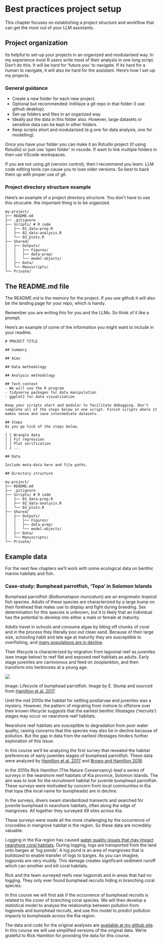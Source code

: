 # Best practices project setup

This chapter focuses on establishing a project structure and workflow that can get the most out of your LLM assistants.  

## Project organization

Its helpful to set-up your projects in an organized and modularised way. In my experience most R users write most of their analysis in one long script. Don't do this. It will be hard for 'future you' to navigate. If its hard for a human to navigate, it will also be hard for the assistant. Here's how I set-up my projects. 

### General guidance

- Create a new folder for each new project. 
- Optional but recommended: Initiliaze a git repo in that folder (I use github desktop). 
- Set-up folders and files in an organized way
- Ideally put the data in this folder also. However, large datasets or sensitive data can be kept in other folders. 
- Keep scripts short and modularized (e.g one for data analysis, one for modelling). 

Once you have your folder you can make it an Rstudio project (if using Rstudio) or just use 'open folder' in vscode. If want to link multiple folders in then use VScode workspaces. 

If you are not using git (version control), then I recommend you learn. LLM code editing tools can cause you to lose older versions. So best to back them up with proper use of git. 

### Project directory structure example 

Here's an example of a project directory structure. You don't have to use this strucutre. the important thing is to be organized. 

```
my-project/
├── README.md 
├── .gitignore
├── Scripts/ # R code
│   ├── 01_data-prep.R
│   ├── 02_data-analysis.R
│   └── 03_plots.R
├── Shared/       
│   ├── Outputs/
│   │   ├── Figures/
│   │   ├── data-prep/
│   │   └── model-objects/
│   ├── Data/
│   └── Manuscripts/   
└── Private/
```

## The README.md file 

The README.md is the memory for the project. If you use github it will also be the landing page for your repo, which is handy. 

Remember you are writing this for you and the LLMs. So think of it like a prompt. 

Here's an example of some of the information you might want to include in your readme. 

```
# PROJECT TITLE

## Summary

## Aims

## Data methodology

## Analysis methodology

## Tech context
- We will use the R program
- tidyverse packages for data manipulation
- ggplot2 for data visualization

Keep your scripts short and modular to facilitate debugging. Don't complete all of the steps below in one script. Finish scripts where it makes sense and save intermediate datasets. 

## Steps
As you go tick of the steps below. 

[ ] Wrangle data
[ ] Fit regression
[ ] Plot verification
[ ] ... 

## Data 

Include meta-data here and file paths. 

## Directory structure 

my-project/
├── README.md 
├── .gitignore
├── Scripts/ # R code
│   ├── 01_data-prep.R
│   ├── 02_data-analysis.R
│   └── 03_plots.R
├── Shared/       
│   ├── Outputs/
│   │   ├── Figures/
│   │   ├── data-prep/
│   │   └── model-objects/
│   ├── Data/
│   └── Manuscripts/   
└── Private/

```

## Example data 

For the next few chapters we'll work with some ecological data on benthic marine habitats and fish. 

### Case-study: Bumphead parrotfish, 'Topa' in Solomon Islands

Bumphead parrotfish (*Bolbometopon muricatum*) are an enignmatic tropical fish species. Adults of these species are characterized by a large bump on their forehead that males use to display and fight during breeding. Sex determination for this species is unknown, but it is likely that an individual has the potential to develop into either a male or female at maturity. 

Adults travel in schools and consume algae by biting off chunks of coral and in the process they literally poo out clean sand. Because of their large size, schooling habit and late age at maturity they are susceptible to overfishing, and [many populations are in decline](https://doi.org/10.1007/s00338-019-01801-z). 

Their lifecycle is characterized by migration from lagoonal reef as juveniles (see image below) to reef flat and exposed reef habitats as adults. Early stage juveniles are carnivorous and feed on zooplankton, and then transform into herbivores at a young age. 

![](www.seascapemodels.org/predictive-ecological-models/images/bolbo-lifecycle.png)

Image: Lifecycle of bumphead parrotfish. Image by E. Stump and sourced from [Hamilton et al. 2017](http://dx.doi.org/10.1016/j.biocon.2017.04.024). 

Until the mid 2010s the habitat for settling postlarvae and juveniles was a mystery. However, the pattern of migrating from inshore to offshore over their known lifecycle suggests that the earliest benthic lifestages ('recruits') stages may occur on nearshore reef habitats. 

Nearshore reef habitats are susceptible to degradation from poor water quality, raising concerns that this species may also be in decline because of pollution. But the gap in data from the earliest lifestages hinders further exploration of this issue. 

In this course we'll be analyzing the first survey that revealed the habitat preferences of early juveniles stages of bumphead parrotfish. These data were analyzed by [Hamilton et al. 2017](http://dx.doi.org/10.1016/j.biocon.2017.04.024) and [Brown and Hamilton 2018](http://dx.doi.org/10.1111/cobi.13079). 

In the 2010s Rick Hamilton (The Nature Conservancy) lead a series of surveys in the nearshore reef habitats of Kia province, Solomon Islands. The aim was to look for the recruitment habitat for juvenile bumphead parrotfish. These surveys were motivated by concern from local communities in Kia that topa (the local name for bumpheads) are in decline. 

In the surveys, divers swam standardized transects and searched for juvenile bumphead in nearshore habitats, often along the edge of mangroves. All together they surveyed 49 sites across Kia. 

These surveys were made all the more challenging by the occurrence of crocodiles in mangrove habitat in the region. So these data are incredibly valuable. 

Logging in the Kia region has caused [water quality issues that may impact nearshore coral habitats](http://dx.doi.org/10.1111/cobi.13079). During logging, logs are transported from the land onto barges at 'log ponds'. A log pond is an area of mangroves that is bulldozed to enable transfer of logs to barges. As you can imagine, logponds are very muddy. This damage creates significant sediment runoff which can smother and kill coral habitats. 

Rick and the team surveyed reefs near logponds and in areas that had no logging. They only ever found bumphead recruits hiding in branching coral species. 

In this course we will first ask if the occurrence of bumphead recruits is related to the cover of branching coral species. We will then develop a statistical model to analyse the relationship between pollution from logponds and bumphead recruits, and use this model to predict pollution impacts to bumpheads across the Kia region. 

The data and code for the original analyses are [available at my github site](https://github.com/cbrown5/BenthicLatent). In this course we will use simplified versions of the original data. We're grateful to Rick Hamilton for providing the data for this course. 
